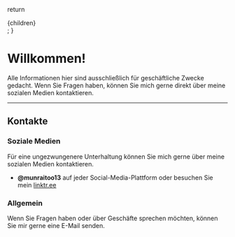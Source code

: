 
  return <div className="mdx-content">{children}</div>;
}

# Willkommen!

Alle Informationen hier sind ausschließlich für geschäftliche Zwecke gedacht. Wenn Sie Fragen haben, können Sie mich gerne direkt über meine sozialen Medien kontaktieren.

---

## Kontakte

### Soziale Medien

Für eine ungezwungenere Unterhaltung können Sie mich gerne über meine sozialen Medien kontaktieren.

<Socials />

- **@munraitoo13** auf jeder Social-Media-Plattform oder besuchen Sie mein [linktr.ee](https://linktr.ee/munraitoo13)

### Allgemein

Wenn Sie Fragen haben oder über Geschäfte sprechen möchten, können Sie mir gerne eine E-Mail senden.

<ContactForm />
